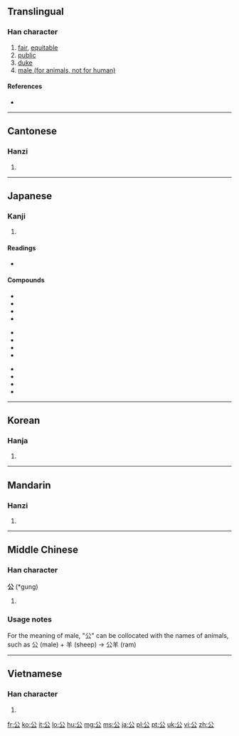 ==Translingual==

===Han character===
{{Han char|rn=12|rad=八|as=02|sn=4|four=8073<sub>2</sub>|canj=金戈 (CI)|ids=⿱[[八]][[厶]]}}

# [[fair]], [[equitable]]
# [[public]]
# [[duke]]
# [[male (for animals, not for human)]]

====References====
* {{Han ref|kx=0126.280|dkj=01452|dj=0277.010|hdz=10242.010|uh=516C|ud=20844|bh=A4BD|bd=42173}}

----

==Cantonese==

===Hanzi===
{{yue-hanzi|jyut=|y=gung1}}

# {{defn|Cantonese|sort=八02}}

----

==Japanese==

===Kanji===
{{ja-kanji|grade=2|rs=八02}}

# {{defn|Japanese|sort=八02}}

====Readings====
* {{ja-readings|on=[[こう]] (kō)|kun=[[おおやけ]] (ooyake), [[きみ]] (kimi)}}

====Compounds====
{{top3}}
*{{l|ja|sc=Jpan|公安|tr=こうあん, kōan}}
*{{l|ja|sc=Jpan|公演|tr=こうえん, kōen}}
*{{l|ja|sc=Jpan|公園|tr=こうえん, kōen}}
*{{l|ja|sc=Jpan|公開|tr=こうかい, kōkai}}
{{mid3}}
*{{l|ja|sc=Jpan|公共|tr=こうきょう, kōkyō}}
*{{l|ja|sc=Jpan|公私|tr=こうし, kōshi}}
*{{l|ja|sc=Jpan|公衆|tr=こうしゅう, kōshū}}
*{{l|ja|sc=Jpan|公認|tr=こうにん, kōnin}}
{{mid3}}
*{{l|ja|sc=Jpan|公判|tr=こうはん, kōhan}}
*{{l|ja|sc=Jpan|公募|tr=こうぼ, kōbo}}
*{{l|ja|sc=Jpan|公報|tr=こうほう, kōhō}}
*{{l|ja|sc=Jpan|公式|tr=こうしき, kōshiki}}
{{bottom}}

----

==Korean==

===Hanja===
{{ko-hanja|hangeul=공|eumhun=공변될|rv=gong|mr=kong}}

# {{defn|Korean|sort=八02}}

----

==Mandarin==

===Hanzi===
{{cmn-hanzi|pin=[[gōng]] ([[gong1]])|wg=kung<sup>1</sup>}}

# {{defn|Mandarin|sort=八02}}

----

==Middle Chinese==

===Han character===
'''公''' (*gung)<!--asterisk indicates that this is a reconstructed pronunciation-->

# {{defn|Middle Chinese|sort=八02}}

===Usage notes===
For the meaning of male, "公" can be collocated with the names of animals, such as 公 (male) + 羊 (sheep) -> 公羊 (ram)


----

==Vietnamese==

===Han character===
{{vi-hantu|[[công]]|rs=八02}}

# {{defn|Vietnamese|sort=八02}}

[[fr:公]]
[[ko:公]]
[[it:公]]
[[lo:公]]
[[hu:公]]
[[mg:公]]
[[ms:公]]
[[ja:公]]
[[pl:公]]
[[pt:公]]
[[uk:公]]
[[vi:公]]
[[zh:公]]